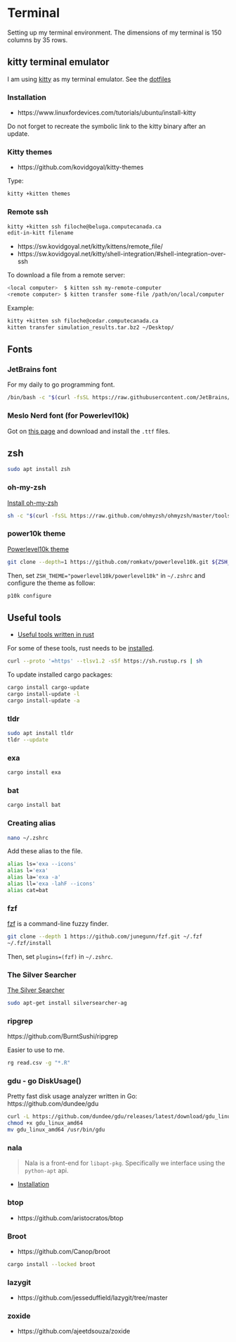 # Terminal

Setting up my terminal environment. The dimensions of my terminal is 150 columns by 35 rows.

## kitty terminal emulator

I am using [kitty](https://sw.kovidgoyal.net/kitty/) as my terminal emulator. See the [dotfiles](dotfiles.qmd)

### Installation

- https://www.linuxfordevices.com/tutorials/ubuntu/install-kitty

Do not forget to recreate the symbolic link to the kitty binary after an update.

### Kitty themes

- https://github.com/kovidgoyal/kitty-themes

Type:

```bash
kitty +kitten themes
```

### Remote ssh

```bash
kitty +kitten ssh filoche@beluga.computecanada.ca
edit-in-kitt filename
```

- https://sw.kovidgoyal.net/kitty/kittens/remote_file/
- https://sw.kovidgoyal.net/kitty/shell-integration/#shell-integration-over-ssh

To download a file from a remote server:

```bash
<local computer>  $ kitten ssh my-remote-computer
<remote computer> $ kitten transfer some-file /path/on/local/computer
```

Example:

```bash
kitty +kitten ssh filoche@cedar.computecanada.ca
kitten transfer simulation_results.tar.bz2 ~/Desktop/
```

## Fonts

### JetBrains font

For my daily to go programming font.

```bash
/bin/bash -c "$(curl -fsSL https://raw.githubusercontent.com/JetBrains/JetBrainsMono/master/install_manual.sh)"
```

### Meslo Nerd font (for Powerlevl10k)

Got on [this page](https://github.com/romkatv/powerlevel10k/blob/master/font.md) and download and install the `.ttf` files.

## zsh

```bash
sudo apt install zsh
```

### oh-my-zsh

[Install oh-my-zsh](https://ohmyz.sh/#install)

```bash
sh -c "$(curl -fsSL https://raw.github.com/ohmyzsh/ohmyzsh/master/tools/install.sh)"
```

### power10k theme

[Powerlevel10k theme](https://github.com/romkatv/powerlevel10k)

```bash
git clone --depth=1 https://github.com/romkatv/powerlevel10k.git ${ZSH_CUSTOM:-$HOME/.oh-my-zsh/custom}/themes/powerlevel10k
```

Then, set `ZSH_THEME="powerlevel10k/powerlevel10k"` in `~/.zshrc` and configure the theme as follow:

```bash
p10k configure
```

## Useful tools

- [Useful tools written in rust](https://zaiste.net/posts/shell-commands-rust/)

For some of these tools, rust needs to be [installed](https://www.rust-lang.org/tools/install).

```bash
curl --proto '=https' --tlsv1.2 -sSf https://sh.rustup.rs | sh
```

To update installed cargo packages:

```bash
cargo install cargo-update
cargo install-update -l
cargo install-update -a
```

### tldr

```bash
sudo apt install tldr
tldr --update
```

### exa

```bash
cargo install exa
```

### bat

```bash
cargo install bat
```

### Creating alias

```bash
nano ~/.zshrc
```

Add these alias to the file.

```bash
alias ls='exa --icons'
alias l='exa'
alias la='exa -a'
alias ll='exa -lahF --icons'
alias cat=bat
```

### fzf

[fzf](https://github.com/junegunn/fzf) is a command-line fuzzy finder.

```bash
git clone --depth 1 https://github.com/junegunn/fzf.git ~/.fzf
~/.fzf/install
```

Then, set `plugins=(fzf)` in `~/.zshrc`.

### The Silver Searcher

[The Silver Searcher](https://github.com/ggreer/the_silver_searcher)

```bash
sudo apt-get install silversearcher-ag
```

### ripgrep

https://github.com/BurntSushi/ripgrep

Easier to use to me.

```bash
rg read.csv -g "*.R"
```

### gdu - go DiskUsage()

Pretty fast disk usage analyzer written in Go: https://github.com/dundee/gdu

```bash
curl -L https://github.com/dundee/gdu/releases/latest/download/gdu_linux_amd64.tgz | tar xz
chmod +x gdu_linux_amd64
mv gdu_linux_amd64 /usr/bin/gdu
```

### nala

> Nala is a front-end for `libapt-pkg`. Specifically we interface using the `python-apt` api.

- [Installation](https://github.com/volitank/nala)

### btop

- https://github.com/aristocratos/btop

### Broot

- https://github.com/Canop/broot

```bash
cargo install --locked broot
```

### lazygit

- https://github.com/jesseduffield/lazygit/tree/master

### zoxide

- https://github.com/ajeetdsouza/zoxide
